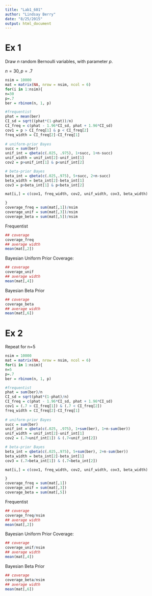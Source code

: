 ```yaml
---
title: "Lab1_601"
author: "Lindsay Berry"
date: "8/25/2015"
output: html_document
---
```


# Ex 1
Draw $n$ random Bernoulli variables, with parameter $p$.

$n=30, p=.7$
```r
nsim = 10000
mat = matrix(NA, nrow = nsim, ncol = 6)
for(i in 1:nsim){
n=30
p=.7
ber = rbinom(n, 1, p)

#frequentist
phat = mean(ber)
CI_sd = sqrt((phat*(1-phat))/n)
CI_freq = c(phat - 1.96*CI_sd, phat + 1.96*CI_sd)
cov1 = p > CI_freq[1] & p < CI_freq[2]
freq_width = CI_freq[2]-CI_freq[1]
  
# uniform-prior Bayes
succ = sum(ber)
unif_int = qbeta(c(.025, .975), 1+succ, 1+n-succ)
unif_width = unif_int[2]-unif_int[1]
cov2 = p>unif_int[1] & p<unif_int[2]

# beta-prior Bayes
beta_int = qbeta(c(.025,.975), 5+succ, 2+n-succ)
beta_width = beta_int[2]-beta_int[1]
cov3 = p>beta_int[1] & p<beta_int[2]

mat[i,] = c(cov1, freq_width, cov2, unif_width, cov3, beta_width)

}
coverage_freq = sum(mat[,1])/nsim
coverage_unif = sum(mat[,3])/nsim
coverage_beta = sum(mat[,5])/nsim
```

Frequentist
```r
## coverage
coverage_freq
## average width
mean(mat[,2])
```

Bayesian Uniform Prior
Coverage: 
```r
## coverage
coverage_unif
## average width
mean(mat[,4])
```

Bayesian Beta Prior
```r
## coverage
coverage_beta
## average width
mean(mat[,6])
```

# Ex 2
Repeat for n=5


```r
nsim = 10000
mat = matrix(NA, nrow = nsim, ncol = 6)
for(i in 1:nsim){
n=5
p=.7
ber = rbinom(n, 1, p)

#frequentist
phat = sum(ber)/n
CI_sd = sqrt(phat*(1-phat)/n)
CI_freq = c(phat - 1.96*CI_sd, phat + 1.96*CI_sd)
cov1 = (.7 > CI_freq[1]) & (.7 < CI_freq[2])
freq_width = CI_freq[2]-CI_freq[1]
  
# uniform-prior Bayes
succ = sum(ber)
unif_int = qbeta(c(.025, .975), 1+sum(ber), 1+n-sum(ber))
unif_width = unif_int[2]-unif_int[1]
cov2 = (.7>unif_int[1]) & (.7<unif_int[2])

# beta-prior Bayes
beta_int = qbeta(c(.025,.975), 5+sum(ber), 2+n-sum(ber))
beta_width = beta_int[2]-beta_int[1]
cov3 = (.7>beta_int[1]) & (.7<beta_int[2])

mat[i,] = c(cov1, freq_width, cov2, unif_width, cov3, beta_width)

}
coverage_freq = sum(mat[,1])
coverage_unif = sum(mat[,3])
coverage_beta = sum(mat[,5])
```

Frequentist
```r
## coverage
coverage_freq/nsim
## average width
mean(mat[,2])
```

Bayesian Uniform Prior
Coverage: 
```r
## coverage
coverage_unif/nsim
## average width
mean(mat[,4])
```

Bayesian Beta Prior
```r
## coverage
coverage_beta/nsim
## average width
mean(mat[,6])
```

